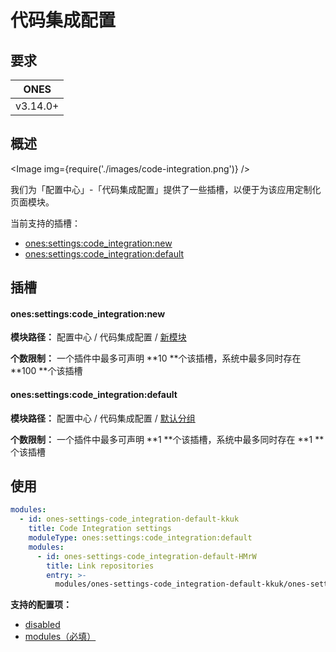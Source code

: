 # 代码集成配置

## 要求

|   ONES   |
| :------: |
| v3.14.0+ |

## 概述

<Image img={require('./images/code-integration.png')} />

我们为「配置中心」-「代码集成配置」提供了一些插槽，以便于为该应用定制化页面模块。

当前支持的插槽：

- [ones:settings:code_integration:new](#onessettingscode_integrationnew)
- [ones:settings:code_integration:default](#onessettingscode_integrationdefault)

## 插槽

#### ones:settings:code_integration:new

**模块路径：** 配置中心 / 代码集成配置 / [新模块](../index.mdx#slot-hierarchy)

**个数限制：** 一个插件中最多可声明 **10 **个该插槽，系统中最多同时存在 **100 **个该插槽

#### ones:settings:code_integration:default

**模块路径：** 配置中心 / 代码集成配置 / [默认分组](../index.mdx#slot-hierarchy)

**个数限制：** 一个插件中最多可声明 **1 **个该插槽，系统中最多同时存在 **1 **个该插槽

## 使用

```yaml
modules:
  - id: ones-settings-code_integration-default-kkuk
    title: Code Integration settings
    moduleType: ones:settings:code_integration:default
    modules:
      - id: ones-settings-code_integration-default-HMrW
        title: Link repositories
        entry: >-
          modules/ones-settings-code_integration-default-kkuk/ones-settings-code_integration-default-HMrW/index.html
```

**支持的配置项：**

- [disabled](../../../../../reference/config/plugin.yaml#disabled)
- [modules（必填）](../../../../../reference/config/plugin.yaml#subModule)
